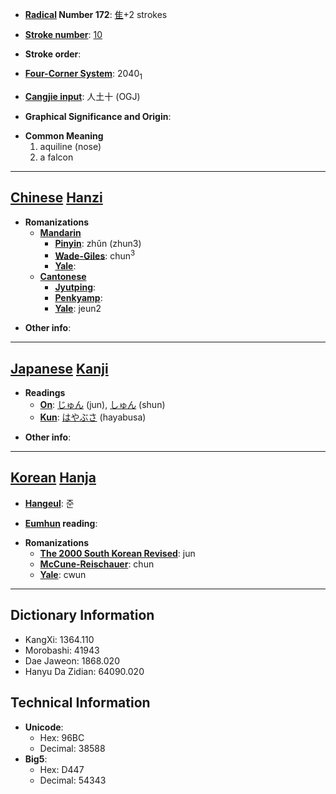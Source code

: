 * '''[[Wiktionary:Chinese radical index| Radical]] Number 172''': [[Wiktionary:Chinese radical index 隹|隹]]+2 strokes

* '''[[Wiktionary:Chinese total strokes index|Stroke number]]''': [[Wiktionary:Chinese total strokes index 10|10]]

* '''Stroke order''': 

* '''[[Wiktionary:Chinese four corner index|Four-Corner System]]''': 2040<sub>1</sub>

* '''[[Wiktionary:Chinese Cangjie index|Cangjie input]]''': 人土十 (OGJ)

* '''Graphical Significance and Origin''': 

* '''Common Meaning'''
*#aquiline (nose)
*# a falcon


----

== [[Chinese]] [[Hanzi]] ==

* '''Romanizations'''
** '''[[Mandarin]]'''
*** '''[[Pinyin]]''': zhǔn (zhun3)
*** '''[[Wade-Giles]]''': chun<sup>3</sup>
*** '''[[Yale]]''': 
** '''[[Cantonese]]'''
*** '''[[Jyutping]]''':
*** '''[[Penkyamp]]''': 
*** '''[[Yale]]''': jeun2

* '''Other info''': 

----

== [[Japanese]] [[Kanji]] ==

* '''Readings'''
** '''[[On]]''': [[じゅん]] (jun), [[しゅん]] (shun)
** '''[[Kun]]''': [[はやぶさ]] (hayabusa)

* '''Other info''':  

----

== [[Korean]] [[Hanja]] ==

* '''[[Hangeul]]''': 준

* '''[[Eumhun]] reading''': 

* '''Romanizations'''
** '''[[The 2000 South Korean Revised Romanization|The 2000 South Korean Revised]]''': jun
** '''[[McCune-Reischauer]]''': chun
** '''[[Yale]]''': cwun

----

== Dictionary Information ==

* KangXi: 1364.110
* Morobashi: 41943
* Dae Jaweon: 1868.020
* Hanyu Da Zidian: 64090.020

== Technical Information ==

* '''Unicode''':
** Hex: 96BC
** Decimal: 38588
* '''Big5''':
** Hex: D447
** Decimal: 54343
